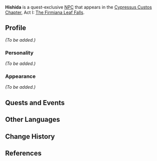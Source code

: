 {{Meta
|missing_NPC_profile  = yes
}}
{{Character Infobox
|type             = Quest NPC
|image            = NPC Hishida.png
|region           = Inazuma
|affiliation      = Kanjou Commission
|voiceEN          = [[imdb:nm7112120|Bradley Gareth]]<ref name="Bradley Gareth">Twitter: [https://twitter.com/anime_brother/status/1509552606787653638 EN VA Self Announcement]</ref>
}}
'''Hishida''' is a quest-exclusive [[NPC]] that appears in the [[Cypressus Custos Chapter]], Act I: [[The Firmiana Leaf Falls]].
<!--
==Location==
<gallery>
NPC Location Hishida.png|Hishida's location
NPC Location Hishida Context.png|Additional context
</gallery>
-->
==Profile==
<!--detailed story/lore information goes here-->
''(To be added.)''

===Personality===
''(To be added.)''

===Appearance===
''(To be added.)''

==Quests and Events==
{{Quests and Events}}

==Other Languages==
{{Other Languages
|default_hidden = 1
|en      = Hishida
|zhs     = 菱田
|zhs_rm  = Língtián
|zht     = 菱田
|zht_rm  = Língtián
|ja      = 菱田
|ja_rm   = Hishida
|ko      = 히시다
|ko_rm   = Hisida
|es      = Hishida
|fr      = Hishida
|ru      = Хисида
|th      = Hishida
|vi      = Hishida
|de      = Hishida
|id      = Hishida
|pt      = Hishida
|tr      = Hishida
|it      = Hishida
}}

==Change History==
{{Change History|2.6}}

==References==
{{Reflist}}